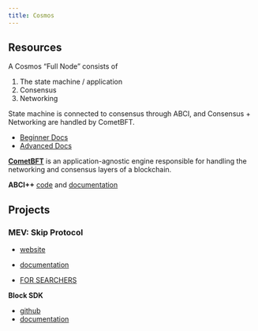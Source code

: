 ```yaml
---
title: Cosmos
---
```


## Resources

A Cosmos "Full Node" consists of 

1. The state machine / application
2. Consensus
3. Networking

State machine is connected to consensus through ABCI, and Consensus + Networking are handled by CometBFT.

- [Beginner Docs](https://docs.cosmos.network/main/learn/beginner/app-anatomy)
- [Advanced Docs](https://docs.cosmos.network/main/learn/advanced/baseapp#routing)

**[CometBFT](https://docs.cometbft.com/v0.37/introduction/what-is-cometbft#consensus-overview)** is an application-agnostic engine responsible for handling the networking and consensus layers of a blockchain. 

**ABCI++** [code](https://github.com/cometbft/cometbft/tree/main/spec/abci) and [documentation](https://docs.cometbft.com/v0.37/spec/abci/)


## Projects

### MEV: Skip Protocol

- [website](https://skip.money/)
- [documentation](https://docs.skip.money/)

- [FOR SEARCHERS](https://docs.skip.money/searcher-docs)

**Block SDK**

- [github](https://github.com/skip-mev/block-sdk)
- [documentation](https://docs.skip.money/chains/overview/)